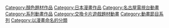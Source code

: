 {{Catmore}}
[[Category:顏色題材作品|Category:顏色題材作品]]
[[Category:日本漫畫作品|Category:日本漫畫作品]]
[[Category:名古屋電視台動畫|Category:名古屋電視台動畫]]
[[Category:系列動畫作品|Category:系列動畫作品]]
[[Category:交換卡片遊戲題材動畫|Category:交換卡片遊戲題材動畫]]
[[Category:動畫節目系列|Category:動畫節目系列]]
[[Category:以漫畫命名的分類|Category:以漫畫命名的分類]]